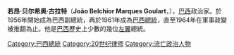{{Infobox President |
name=若昂·古拉特<br />João Goulart
| nationality=[[巴西|巴西]]
| image=Jango.jpg
| term_start=1961年9月7日
| term_end=1964年4月1日
| vicepresident=無
| predecessor=[[雅尼奧·奎德羅斯|雅尼奧·奎德羅斯]]
| successor=[[拉涅里·馬茲利|拉涅里·馬茲利]]
| office2=巴西副總統
| order2=15
| term_start2=1956年1月31日
| term_end2=1961年9月7日
| president2=[[儒塞利諾·庫比契克|儒塞利諾·庫比契克]]<br />[[雅尼奧·奎德羅斯|雅尼奧·奎德羅斯]] 
| predecessor2=[[卡費·菲爾霍|卡費·菲爾霍]]（1954年）
| successor2=[[若澤·馬利亞·奥克明|若澤·馬利亞·奥克明]]（1964年）
| birth_date={{Birth date|1919|3|1|mf=y}}
| birth_place=[[巴西|巴西]][[南里奥格兰德州|南里奥格兰德州]][[圣博尔雅|圣博尔雅]]
| death_date={{death date and age|1976|12|6|1919|3|1|mf=y}}
| death_place=[[阿根廷|阿根廷]][[布宜诺斯艾利斯省|布宜诺斯艾利斯省]][[梅賽德斯|梅賽德斯]]
| spouse=[[Maria_Teresa_Fontela_Goulart|Maria Teresa Fontela Goulart]]
| party=[[巴西工黨|巴西工黨]] - PTB
| office=巴西總統
| order=24
| signature= João Goulart signature.svg
}}

'''若昂·贝尔希奥·古拉特'''（'''João Belchior Marques Goulart'''，{{bd|1919年|3月1日|1976年|12月6日|catIdx=G}}），[[巴西|巴西]]政治家。於1956年開始成為巴西副總統，再於1961年成為[[巴西總統|巴西總統]]，直至1964年在軍事政變被推翻為止。他是[[巴西|巴西]]歷史上少數的幾位[[左翼|左翼]]總統。

{{start box}}
{{s-off}}
{{Succession box | before=[[若昂·卡费·菲略|卡費·菲爾霍]] | title=[[巴西副總統|巴西副總統]] | after=[[若澤·馬利亞·奥克明|若澤·馬利亞·奥克明]] | years=1956年－1961年}}
{{Succession box | before=[[雅尼奧·奎德羅斯|雅尼奧·奎德羅斯]] | title=[[巴西總統|巴西總統]] | after=[[拉涅里·馬兹利|拉涅里·馬兹利]]| years=1961年－1964年}}
{{end box}}

{{巴西總統}}
{{Cold War figures}}

{{DEFAULTSORT:Goulart, Joao}}

[[Category:巴西總統|Category:巴西總統]]
[[Category:20世纪律师|Category:20世纪律师]]
[[Category:流亡政治人物|Category:流亡政治人物]]